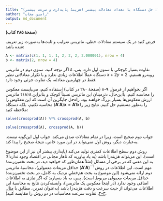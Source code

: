 ```yaml
---
title: "مثال ۹-۱: حل دستگاه با تعداد معادلات بیشتر (هزینهٔ پایداری و سرعت بیشتر)"
author: "رامین مجاب"
output: md_document
---
```


**(صفحهٔ ۲۸۵ کتاب)**

فرض کنید در یک سیستم معادلات خطی، ماتریس ضرایب و ثابت‌ها به‌صورت زیر تعریف شده باشد:

```r
A <- matrix(c(1, 1, 1, 1, 2, 2, 2, 2.000001), nrow = 4)
b <- matrix(2, nrow = 4)
```
اگر توجه کنید، ستون دوم در ماتریس `A` تفاوت بسیار کوچکی با ستون اول دارد. پس،  دستگاه عملاً اطلاعات زیادی ندارد و با تکرار معادلاتی نظیر $x+2y=2$ روبه‌رو هستیم. فقط در چهارمین معادله، یک تفاوت جزئی وجود دارد.

اگر بخواهیم از فرمول ۹-۸ (صفحهٔ ۲۸۰ در کتاب) استفاده کنیم، می‌بایست معکوس ماتریس `t(A)A` را محاسبه کنیم. بااین‌حال، دترمینان این ماتریس نسبتاً کوچک و بنابراین ارزش معکوس‌ها بسیار بزرگ خواهند بود. راه‌حل جایگزین آن است که این معکوس را محاسبه نکنیم، بلکه دستگاه $(\mathbf{A}'\mathbf{A})\mathbf{x}=\mathbf{A}'\mathbf{b}$ را به‌طور مستقیم حل کنیم. نتایج زیر را ملاحظه کنید:
```r
solve(crossprod(A)) %*% crossprod(A, b)

solve(crossprod(A), crossprod(A, b))
```

جواب دوم صحیح است، زیرا در تمام معادلات صدق می‌کند. جواب اول این‌گونه نیست. به‌عبارت دیگر، روش اول نمی‌تواند در این مورد خاص، نتیجهٔ صحیح را پیدا کند.

روش دوم سطح اطلاعات کمتری تولید می‌کند (پایداری بیشتر آن نیز از این موضوع است). این می‌تواند هزینه‌زا باشد (به یاد  بیاورید که ناهار مجانی در اقتصاد وجود ندارد!)؛ به این معنی که در برخی از مسائل (مثلاً همان‌طور که خواهید دید، در بحث تخمین‌زنندهٔ حداقل مربعات معمولی)، محاسبهٔ ماتریس $(\mathbf{A}'\mathbf{A})^{-1}$ مهم است. این اطلاعات در روش دوم ارائه نمی‌شود (این موضوع به بحث هم‌خطیِ نزدیک به کامل، در بحث تخمین‌زنندهٔ حداقل مربعات معمولی مربوط است). پس، به یاد  بسپارید که اگر نیازی به اطلاعات اضافی وجود ندارد (در اینجا معکوس یک ماتریس)، وابسته‌کردن نتایج به محاسبهٔ این اطلاعات می‌تواند از حیث سرعت و دقت هزینه‌زا باشد (به‌عنوان تمرین، مطابق با [مثال ۳-۴](matrix_book_fa_example3.4)، تفاوت سرعت محاسبات در دو روش را مقایسه کنید).

